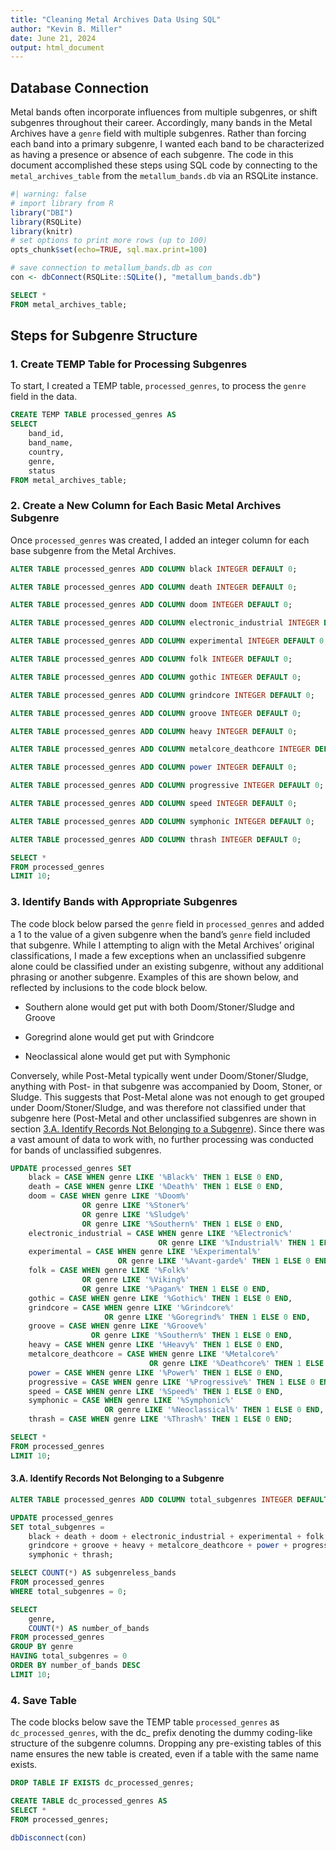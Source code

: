 ```yaml
---
title: "Cleaning Metal Archives Data Using SQL"
author: "Kevin B. Miller"
date: June 21, 2024
output: html_document
---
```


## Database Connection

Metal bands often incorporate influences from multiple subgenres, or shift subgenres throughout their career. Accordingly, many bands in the Metal Archives have a `genre` field with multiple subgenres. Rather than forcing each band into a primary subgenre, I wanted each band to be characterized as having a presence or absence of each subgenre. The code in this document accomplished these steps using SQL code by connecting to the `metal_archives_table` from the `metallum_bands.db` via an RSQLite instance.

```r
#| warning: false
# import library from R
library("DBI")
library(RSQLite)
library(knitr)
# set options to print more rows (up to 100)
opts_chunk$set(echo=TRUE, sql.max.print=100)
```

```r
# save connection to metallum_bands.db as con
con <- dbConnect(RSQLite::SQLite(), "metallum_bands.db")
```

```sql
SELECT * 
FROM metal_archives_table;
```

## Steps for Subgenre Structure

### 1. Create TEMP Table for Processing Subgenres

To start, I created a TEMP table, `processed_genres`, to process the `genre` field in the data.

```sql
CREATE TEMP TABLE processed_genres AS
SELECT 
    band_id, 
    band_name,
    country,
    genre, 
    status
FROM metal_archives_table;
```

### 2. Create a New Column for Each Basic Metal Archives Subgenre

Once `processed_genres` was created, I added an integer column for each base subgenre from the Metal Archives.

```sql
ALTER TABLE processed_genres ADD COLUMN black INTEGER DEFAULT 0;
```

```sql
ALTER TABLE processed_genres ADD COLUMN death INTEGER DEFAULT 0;
```

```sql
ALTER TABLE processed_genres ADD COLUMN doom INTEGER DEFAULT 0;
```

```sql
ALTER TABLE processed_genres ADD COLUMN electronic_industrial INTEGER DEFAULT 0;
```

```sql
ALTER TABLE processed_genres ADD COLUMN experimental INTEGER DEFAULT 0;
```

```sql
ALTER TABLE processed_genres ADD COLUMN folk INTEGER DEFAULT 0;
```

```sql
ALTER TABLE processed_genres ADD COLUMN gothic INTEGER DEFAULT 0;
```

```sql
ALTER TABLE processed_genres ADD COLUMN grindcore INTEGER DEFAULT 0;
```

```sql
ALTER TABLE processed_genres ADD COLUMN groove INTEGER DEFAULT 0;
```

```sql
ALTER TABLE processed_genres ADD COLUMN heavy INTEGER DEFAULT 0;
```

```sql
ALTER TABLE processed_genres ADD COLUMN metalcore_deathcore INTEGER DEFAULT 0;
```

```sql
ALTER TABLE processed_genres ADD COLUMN power INTEGER DEFAULT 0;
```

```sql
ALTER TABLE processed_genres ADD COLUMN progressive INTEGER DEFAULT 0;
```

```sql
ALTER TABLE processed_genres ADD COLUMN speed INTEGER DEFAULT 0;
```

```sql
ALTER TABLE processed_genres ADD COLUMN symphonic INTEGER DEFAULT 0;
```

```sql
ALTER TABLE processed_genres ADD COLUMN thrash INTEGER DEFAULT 0;
```

```sql
SELECT * 
FROM processed_genres
LIMIT 10;
```

### 3. Identify Bands with Appropriate Subgenres

The code block below parsed the `genre` field in `processed_genres` and added a 1 to the value of a given subgenre when the band's `genre` field included that subgenre. While I attempting to align with the Metal Archives' original classifications, I made a few exceptions when an unclassified subgenre alone could be classified under an existing subgenre, without any additional phrasing or another subgenre. Examples of this are shown below, and reflected by inclusions to the code block below.

-   Southern alone would get put with both Doom/Stoner/Sludge and Groove

-   Goregrind alone would get put with Grindcore

-   Neoclassical alone would get put with Symphonic

Conversely, while Post-Metal typically went under Doom/Stoner/Sludge, anything with Post- in that subgenre was accompanied by Doom, Stoner, or Sludge. This suggests that Post-Metal alone was not enough to get grouped under Doom/Stoner/Sludge, and was therefore not classified under that subgenre here (Post-Metal and other unclassified subgenres are shown in section [3.A. Identify Records Not Belonging to a Subgenre]). Since there was a vast amount of data to work with, no further processing was conducted for bands of unclassified subgenres.

```sql
UPDATE processed_genres SET
    black = CASE WHEN genre LIKE '%Black%' THEN 1 ELSE 0 END,
    death = CASE WHEN genre LIKE '%Death%' THEN 1 ELSE 0 END,
    doom = CASE WHEN genre LIKE '%Doom%' 
                OR genre LIKE '%Stoner%' 
                OR genre LIKE '%Sludge%' 
                OR genre LIKE '%Southern%' THEN 1 ELSE 0 END,
    electronic_industrial = CASE WHEN genre LIKE '%Electronic%' 
                                 OR genre LIKE '%Industrial%' THEN 1 ELSE 0 END,
    experimental = CASE WHEN genre LIKE '%Experimental%' 
                        OR genre LIKE '%Avant-garde%' THEN 1 ELSE 0 END,
    folk = CASE WHEN genre LIKE '%Folk%' 
                OR genre LIKE '%Viking%'
                OR genre LIKE '%Pagan%' THEN 1 ELSE 0 END,
    gothic = CASE WHEN genre LIKE '%Gothic%' THEN 1 ELSE 0 END,
    grindcore = CASE WHEN genre LIKE '%Grindcore%' 
                     OR genre LIKE '%Goregrind%' THEN 1 ELSE 0 END,
    groove = CASE WHEN genre LIKE '%Groove%' 
                  OR genre LIKE '%Southern%' THEN 1 ELSE 0 END,
    heavy = CASE WHEN genre LIKE '%Heavy%' THEN 1 ELSE 0 END,
    metalcore_deathcore = CASE WHEN genre LIKE '%Metalcore%' 
                               OR genre LIKE '%Deathcore%' THEN 1 ELSE 0 END,
    power = CASE WHEN genre LIKE '%Power%' THEN 1 ELSE 0 END,
    progressive = CASE WHEN genre LIKE '%Progressive%' THEN 1 ELSE 0 END,
    speed = CASE WHEN genre LIKE '%Speed%' THEN 1 ELSE 0 END,
    symphonic = CASE WHEN genre LIKE '%Symphonic%' 
                     OR genre LIKE '%Neoclassical%' THEN 1 ELSE 0 END,
    thrash = CASE WHEN genre LIKE '%Thrash%' THEN 1 ELSE 0 END;
```

```sql
SELECT * 
FROM processed_genres
LIMIT 10;
```

#### 3.A. Identify Records Not Belonging to a Subgenre

```sql
ALTER TABLE processed_genres ADD COLUMN total_subgenres INTEGER DEFAULT 0;
```

```sql
UPDATE processed_genres
SET total_subgenres = 
    black + death + doom + electronic_industrial + experimental + folk +  gothic + 
    grindcore + groove + heavy + metalcore_deathcore + power + progressive + speed + 
    symphonic + thrash;
```

```sql
SELECT COUNT(*) AS subgenreless_bands 
FROM processed_genres
WHERE total_subgenres = 0;
```

```sql
SELECT 
    genre, 
    COUNT(*) AS number_of_bands
FROM processed_genres
GROUP BY genre
HAVING total_subgenres = 0
ORDER BY number_of_bands DESC
LIMIT 10;
```

### 4. Save Table

The code blocks below save the TEMP table `processed_genres` as `dc_processed_genres`, with the dc\_ prefix denoting the dummy coding-like structure of the subgenre columns. Dropping any pre-existing tables of this name ensures the new table is created, even if a table with the same name exists.

```sql
DROP TABLE IF EXISTS dc_processed_genres;
```

```sql
CREATE TABLE dc_processed_genres AS 
SELECT * 
FROM processed_genres;
```

```r
dbDisconnect(con)
```